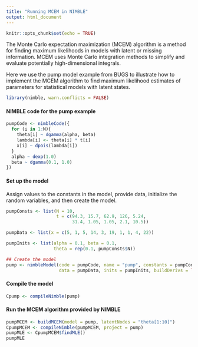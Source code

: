 ```yaml
---
title: "Running MCEM in NIMBLE"
output: html_document
---
```


```r
knitr::opts_chunk$set(echo = TRUE)
```

The Monte Carlo expectation maximization (MCEM) algorithm is a method for finding maximum likelihoods in models with latent or missing information. MCEM uses Monte Carlo integration methods to simplify and evaluate potentially high-dimensional integrals.

Here we use the pump model example from BUGS to illustrate how to implement the MCEM algorithm to find maximum likelihood estimates of parameters for statistical models with latent states.

```r
library(nimble, warn.conflicts = FALSE)
```

#### NIMBLE code for the pump example 

```r
pumpCode <- nimbleCode({ 
  for (i in 1:N){
    theta[i] ~ dgamma(alpha, beta)
    lambda[i] <- theta[i] * t[i]
    x[i] ~ dpois(lambda[i])
  }
  alpha ~ dexp(1.0)
  beta ~ dgamma(0.1, 1.0)
})
```

#### Set up the model

Assign values to the constants in the model, provide data, initialize the random variables, and then create the model.

```r
pumpConsts <- list(N = 10,
                   t = c(94.3, 15.7, 62.9, 126, 5.24,
                         31.4, 1.05, 1.05, 2.1, 10.5))

pumpData <- list(x = c(5, 1, 5, 14, 3, 19, 1, 1, 4, 22))

pumpInits <- list(alpha = 0.1, beta = 0.1,
                  theta = rep(0.1, pumpConsts$N))

## Create the model
pump <- nimbleModel(code = pumpCode, name = "pump", constants = pumpConsts,
                    data = pumpData, inits = pumpInits, buildDerivs = TRUE)

```

#### Compile the model

```r
Cpump <- compileNimble(pump)
```

#### Run the MCEM algorithm provided by NIMBLE

```r
pumpMCEM <- buildMCEM(model = pump, latentNodes = "theta[1:10]")
CpumpMCEM <- compileNimble(pumpMCEM, project = pump)
pumpMLE <- CpumpMCEM$findMLE()
pumpMLE
```
